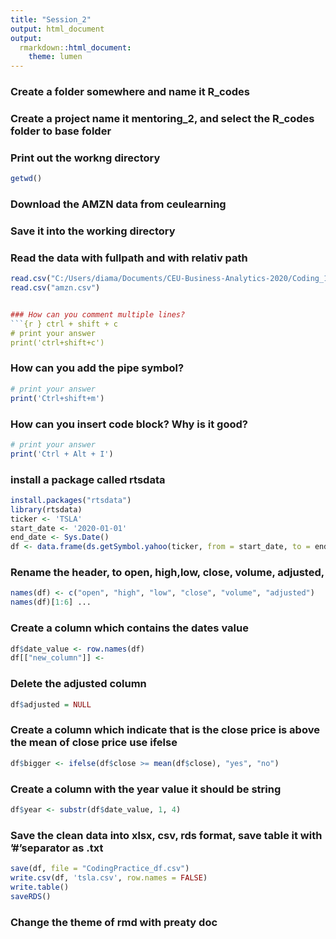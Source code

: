 ```yaml
---
title: "Session_2"
output: html_document
output:
  rmarkdown::html_document:
    theme: lumen
---
```


### Create a folder somewhere and name it R_codes
### Create a project name it mentoring_2, and select the R_codes folder to base folder

### Print out the workng directory
```r
getwd()
```


### Download the AMZN data from ceulearning
### Save it into the working directory
### Read the data with fullpath and with relativ path
```r
read.csv("C:/Users/diama/Documents/CEU-Business-Analytics-2020/Coding_1/R_Codes/mentoring_2/amzn.csv")
read.csv("amzn.csv")


### How can you comment multiple lines?
```{r } ctrl + shift + c
# print your answer 
print('ctrl+shift+c')
```

### How can you add the pipe symbol?
```r
# print your answer 
print('Ctrl+shift+m')
```

### How can you insert code block? Why is it good?
```r
# print your answer 
print('Ctrl + Alt + I')
```


### install a package called rtsdata



```r
install.packages("rtsdata")
library(rtsdata)
ticker <- 'TSLA'
start_date <- '2020-01-01'
end_date <- Sys.Date()
df <- data.frame(ds.getSymbol.yahoo(ticker, from = start_date, to = end_date))

```

### Rename the header, to open, high,low, close, volume, adjusted,

```r
names(df) <- c("open", "high", "low", "close", "volume", "adjusted")
names(df)[1:6] ...
```


### Create a column which contains the dates value
```r
df$date_value <- row.names(df)
df[["new_column"]] <-
```


### Delete the adjusted column
```r
df$adjusted = NULL
```

### Create a column which indicate that is the close price is above the mean of close price use ifelse
```r

df$bigger <- ifelse(df$close >= mean(df$close), "yes", "no")
```

### Create a column with the year value it should be string
```r
df$year <- substr(df$date_value, 1, 4)
```

### Save the clean data into xlsx, csv, rds format, save table it with '#'separator as .txt 
```r
save(df, file = "CodingPractice_df.csv")
write.csv(df, 'tsla.csv', row.names = FALSE)
write.table()
saveRDS()
```

### Change the theme of rmd with preaty doc


